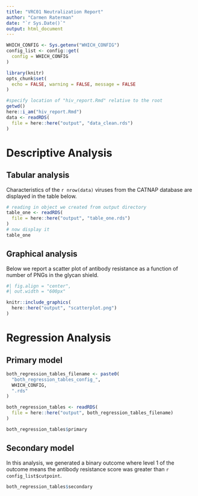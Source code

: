 ```yaml
---
title: "VRC01 Neutralization Report"
author: "Carmen Raterman"
date: "`r Sys.Date()`"
output: html_document
---
```


```r
WHICH_CONFIG <- Sys.getenv("WHICH_CONFIG")
config_list <- config::get(
  config = WHICH_CONFIG
)
```

```r
library(knitr)
opts_chunk$set(
  echo = FALSE, warning = FALSE, message = FALSE
)
```

```r
#specify location of "hiv_report.Rmd" relative to the root
getwd()
here::i_am("hiv_report.Rmd")
data <- readRDS(
  file = here::here("output", "data_clean.rds")
)

```

# Descriptive Analysis

## Tabular analysis

Characteristics of the `r nrow(data)` viruses from the CATNAP database are displayed
in the table below.

```r
# reading in object we created from output directory
table_one <- readRDS(
  file = here::here("output", "table_one.rds")
)
# now display it
table_one
```

## Graphical analysis

Below we report a scatter plot of antibody resistance as a function of 
number of PNGs in the glycan shield. 

```r
#| fig.align = "center",
#| out.width = "600px"

knitr::include_graphics(
  here::here("output", "scatterplot.png")
)

```

# Regression Analysis

## Primary model

```r
both_regression_tables_filename <- paste0(
  "both_regression_tables_config_",
  WHICH_CONFIG,
  ".rds"
)

both_regression_tables <- readRDS(
  file = here::here("output", both_regression_tables_filename)
)

both_regression_tables$primary
```

## Secondary model

In this analysis, we generated a binary outcome where level 1 of the outcome
means the antibody resistance score was greater than `r config_list$cutpoint`.

```r
both_regression_tables$secondary
```



















